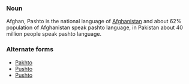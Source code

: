 ===Noun===
Afghan, Pashto is the national language of [[Afghanistan]] and about 62% population of Afghanistan speak pashto language, in Pakistan about 40 million people speak pashto language.

===Alternate forms===
*[[Pakhto]]
*[[Pushto]]
*[[Pushto]]
